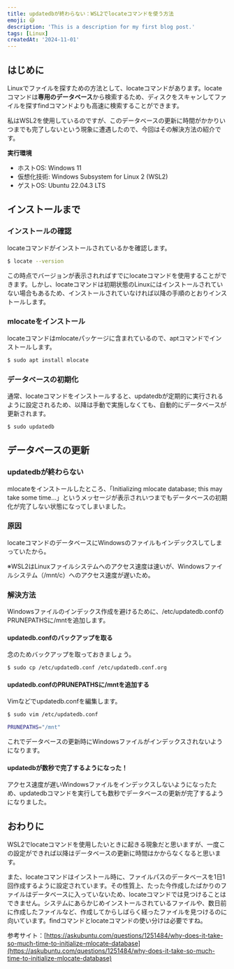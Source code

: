 ```yaml
---
title: updatedbが終わらない：WSL2でlocateコマンドを使う方法
emoji: 😅
description: 'This is a description for my first blog post.'
tags: [Linux]
createdAt: '2024-11-01'
---
```


## はじめに

Linuxでファイルを探すための方法として、locateコマンドがあります。locateコマンドは**専用のデータベース**から検索するため、ディスクをスキャンしてファイルを探すfindコマンドよりも高速に検索することができます。

私はWSL2を使用しているのですが、このデータベースの更新に時間がかかりいつまでも完了しないという現象に遭遇したので、今回はその解決方法の紹介です。

**実行環境**

-   ホストOS: Windows 11
-   仮想化技術: Windows Subsystem for Linux 2 (WSL2)
-   ゲストOS: Ubuntu 22.04.3 LTS

## インストールまで

### インストールの確認

locateコマンドがインストールされているかを確認します。

```bash
$ locate --version
```

この時点でバージョンが表示されればすでにlocateコマンドを使用することができます。しかし、locateコマンドは初期状態のLinuxにはインストールされていない場合もあるため、インストールされていなければ以降の手順のとおりインストールします。

### mlocateをインストール

locateコマンドはmlocateパッケージに含まれているので、aptコマンドでインストールします。

```bash
$ sudo apt install mlocate
```

### データベースの初期化

通常、locateコマンドをインストールすると、updatedbが定期的に実行されるように設定されるため、以降は手動で実施しなくても、自動的にデータベースが更新されます。

```bash
$ sudo updatedb
```

## データベースの更新

### updatedbが終わらない

mlocateをインストールしたところ、「Initializing mlocate database; this may take some time…」というメッセージが表示されいつまでもデータベースの初期化が完了しない状態になってしまいました。

### 原因

locateコマンドのデータベースにWindowsのファイルもインデックスしてしまっていたから。

※WSL2はLinuxファイルシステムへのアクセス速度は速いが、Windowsファイルシステム（/mnt/c）へのアクセス速度が遅いため。

### 解決方法

Windowsファイルのインデックス作成を避けるために、/etc/updatedb.confのPRUNEPATHSに/mntを追加します。

#### updatedb.confのバックアップを取る

念のためバックアップを取っておきましょう。

```bash
$ sudo cp /etc/updatedb.conf /etc/updatedb.conf.org
```

#### updatedb.confのPRUNEPATHSに/mntを追加する

Vimなどでupdatedb.confを編集します。

```bash
$ sudo vim /etc/updatedb.conf
```

```bash
PRUNEPATHS="/mnt"
```

これでデータベースの更新時にWindowsファイルがインデックスされないようになります。

#### updatedbが数秒で完了するようになった！

アクセス速度が遅いWindowsファイルをインデックスしないようになったため、updatedbコマンドを実行しても数秒でデータベースの更新が完了するようになりました。

## おわりに

WSL2でlocateコマンドを使用したいときに起きる現象だと思いますが、一度この設定ができれば以降はデータベースの更新に時間はかからなくなると思います。

また、locateコマンドはインストール時に、ファイルパスのデータベースを1日1回作成するように設定されています。その性質上、たった今作成したばかりのファイルはデータベースに入っていないため、locateコマンドでは見つけることはできません。システムにあらかじめインストールされているファイルや、数日前に作成したファイルなど、作成してからしばらく経ったファイルを見つけるのに向いています。findコマンドとlocateコマンドの使い分けは必要ですね。

参考サイト：[https://askubuntu.com/questions/1251484/why-does-it-take-so-much-time-to-initialize-mlocate-database](https://askubuntu.com/questions/1251484/why-does-it-take-so-much-time-to-initialize-mlocate-database)
